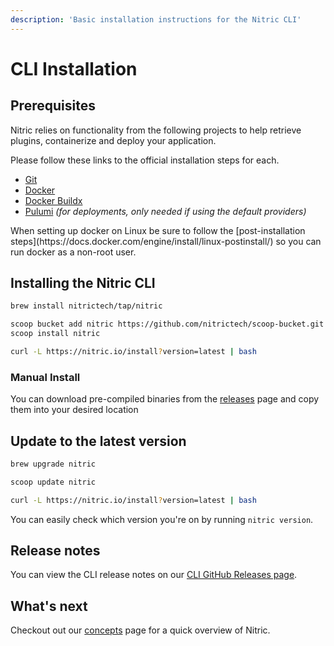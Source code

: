```yaml
---
description: 'Basic installation instructions for the Nitric CLI'
---
```


# CLI Installation

## Prerequisites

Nitric relies on functionality from the following projects to help retrieve plugins, containerize and deploy your application.

Please follow these links to the official installation steps for each.

- [Git](https://git-scm.com/)
- [Docker](https://docs.docker.com/get-docker/)
- [Docker Buildx](https://github.com/docker/buildx/)
- [Pulumi](https://www.pulumi.com/docs/cli/) _(for deployments, only needed if using the default providers)_

<Note>
  When setting up docker on Linux be sure to follow the [post-installation
  steps](https://docs.docker.com/engine/install/linux-postinstall/) so you can
  run docker as a non-root user.
</Note>

## Installing the Nitric CLI

<CodeSwitcher>

```bash {{ title: 'macOS' }}
brew install nitrictech/tap/nitric
```

```bash {{ title: 'Windows' }}
scoop bucket add nitric https://github.com/nitrictech/scoop-bucket.git
scoop install nitric
```

```bash {{ title: 'Linux' }}
curl -L https://nitric.io/install?version=latest | bash
```

</CodeSwitcher>

### Manual Install

You can download pre-compiled binaries from the [releases](https://github.com/nitrictech/cli/releases) page and copy them into your desired location

## Update to the latest version

<CodeSwitcher>

```bash {{ title: 'macOS' }}
brew upgrade nitric
```

```bash {{ title: 'Windows' }}
scoop update nitric
```

```bash {{ title: 'Linux' }}
curl -L https://nitric.io/install?version=latest | bash
```

</CodeSwitcher>

You can easily check which version you're on by running `nitric version`.

## Release notes

You can view the CLI release notes on our [CLI GitHub Releases page](https://github.com/nitrictech/cli/releases).

## What's next

Checkout out our [concepts](/concepts/how-nitric-works) page for a quick overview of Nitric.
